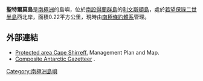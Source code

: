 {{Coord|62|28|S|60|49|W||display=title}}

'''聖特爾莫島'''是[[南極洲|南極洲]]的島嶼，位於[[南設得蘭群島|南設得蘭群島]]的[[利文斯頓島|利文斯頓島]]，處於[[若望保祿二世半島|若望保祿二世半島]]西北岸，面積0.22平方公里，現時由[[南極條約體系|南極條約體系]]管理。

==外部連結==
*[http://www.env.go.jp/earth/nankyoku/db/jyouyaku/aspa/aspa_pdf_en/149.pdf Protected area Cape Shirreff.]{{dead link|date=2018年1月 |bot=InternetArchiveBot |fix-attempted=yes }} Management Plan and Map.
*[http://data.aad.gov.au/aadc/gaz/scar/ Composite Antarctic Gazetteer] {{WebCite|url=https://www.webcitation.org/5ug2CfC7m?url=http://data.aad.gov.au/aadc/gaz/scar/ |date=20101202140255 |dateformat=iso }}.

{{南设得兰群岛}}

{{Antarctica-geo-stub}}

[[Category:南極洲島嶼|Category:南極洲島嶼]]